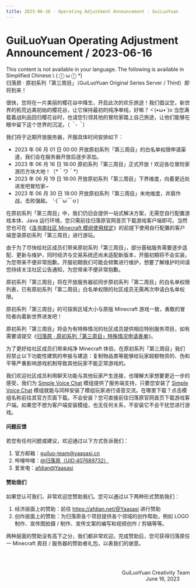 ```yaml
---
title: 2023-06-16 · Operating Adjustment Announcement · GuiLuoYuan
---
```




# GuiLuoYuan Operating Adjustment Announcement / 2023-06-16

<Callout type="error" emoji="️🚫">
  This content is not available in your language. The following is available in Simplified Chinese.\
   ( ⓛ ω ⓛ &#42;)
</Callout>

<br />
归落原 · 原初系列「第三周目」（GuiLuoYuan Original Series Server / Third）即将到来！

很快，您将在一片美丽的樱花谷中降生，开启此次的欢乐旅途！我们倡议您，新世界的拓荒远离初始的樱花谷，让它保持最初的纯净单纯，好嘛？ヾ(•ω•`)o 当您满载着战利品回归樱花谷时，也请您引领其他的冒险家踏上自己旅途，让他们能够在眼中留下这个世界的沉淀。（*＾-＾*）

我们将于近期开放服务器，开服具体时间安排如下：

- 2023 年 06 月 01 日 00:00 开放原初系列「第三周目」的白名单权限申请渠道，我们会在服务器开放后逐步添加。
- 2023 年 06 月 16 日 18:00 原初系列「第三周目」正式开放！欢迎各位冒险家游历方块大地！（&#42;＾ワ＾&#42;）
- 2023 年 06 月 19 日 18:00 开放原初系列「第三周目」下界维度，向着更远处进发吧冒险家~
- 2023 年 06 月 30 日 18:00 开放原初系列「第三周目」末地维度，并肩作战，击败强敌。╰(￣ω￣ｏ)

在原初系列「第三周目」中，我们仍旧会提供一站式解决方案，无需您自行配置游戏本体、Java 运行环境，您只需前往归落原官网首页下载游戏客户端即可。当然您也可在《[洛书南社区 Minecraft 模组使用规定](../../docs/rules/allowed_modifications)》的前提下使用自行配置的客户端登录原初系列「第三周目」进行游玩。

由于为了尽快给社区成员们带来原初系列「第三周目」，部分基础服务需要逐步适配、更新与维护，同时经济与交易系统还尚未适配新版本，开服初期将不会实装，为您带来不便非常抱歉。开服初期我们可能会频繁进行维护，想要了解维护时间请您持续关注社区公告通知，为您带来不便非常抱歉。

原初系列「第三周目」将在开放服务器前同步原初系列「第二周目」的白名单权限列表，已有原初系列「第二周目」白名单权限的社区成员无需再次申请白名单权限。

原初系列「第三周目」的可探索区域大小与原版 Minecraft 游戏一致，勇敢的冒险者向着新世界进发吧！

原初系列「第三周目」将会为有特殊情况的社区成员提供相应特别服务项目，如有需要请提交《[归落原 · 原初系列「第三周目」特殊情况申请表单](https://shimo.im/forms/1d3aMgO15JClba3g/fill?channel=Spark-Project)》。

为了更好给社区成员们带来纯净 Minecraft 体验，在原初系列「第三周目」我们将禁止以下功能性建筑的申报与建造：复制物品类等能够给玩家超额物资的、伪和平等严重影响游戏机制导致其他玩家不能正常游戏的。

我们欢迎社区成员利用聊天功能与其他玩家产生连接，也理解大家想要更近一步的感受，我们为 [Simple Voice Chat](https://modrinth.com/plugin/simple-voice-chat) 模组提供了服务端支持，只要您安装了 [Simple Voice Chat](https://modrinth.com/plugin/simple-voice-chat) 模组就能与同样安装了模组玩家进行语音交流。在哪里下载？点击模组名称前往其官方页面下载。不会安装？您可直接前往归落原官网首页下载游戏客户端。如果您不想为客户端安装模组，也无任何关系，不安装它不会干扰您进行游戏。


#### 问题反馈

若您有任何问题或建议，欢迎通过以下方式告诉我们：

1. 官方邮箱：guiluo-team@yaasasi.cn
2. 哔哩哔哩：[@归落原（UID:407689732）](https://space.bilibili.com/407689732)
3. 爱发电：[afdian@Yaasasi](https://afdian.net/@Yaasasi)


#### 赞助我们

如果您认可我们，非常欢迎您赞助我们。您可以通过以下两种形式赞助我们：

1. 经济层面上的赞助：前往 https://afdian.net/@Yaasasi 进行赞助
2. 创作层面上的赞助：为归落原各个项目提供各个领域的创作帮助，例如 LOGO 制作、宣传图拍摄 / 制作、宣传文案的编写和视频创作 / 剪辑等等。

两种层面的赞助没有高下之分，我们都非常欢迎。完成赞助后，您可获得归落原任一 Minecraft 周目 / 服务器的赞助者礼包，以表我们的谢意。


<br /><br /><p align="right">GuiLuoYuan Creativity Team<br />June 16, 2023&emsp;&emsp;</p>